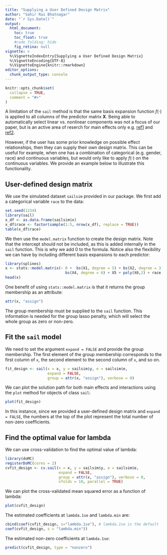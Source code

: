 ```yaml
---
title: "Supplying a User Defined Design Matrix"
author: "Sahir Rai Bhatnagar"
date: "`r Sys.Date()`"
output:
  html_document:
    toc: true
    toc_float: true
    #code_folding: hide
    fig_retina: null
vignette: >
  %\VignetteIndexEntry{Supplying a User Defined Design Matrix}
  %\VignetteEncoding{UTF-8}
  %\VignetteEngine{knitr::rmarkdown}
editor_options: 
  chunk_output_type: console
---
```


```r
knitr::opts_chunk$set(
  collapse = TRUE,
  comment = "#>"
)
```

A limitation of the `sail` method is that the same basis expansion function $f(\cdot)$ is applied to all columns of the predictor matrix $\mathbf{X}$. Being able to automatically select linear vs. nonlinear components was not a focus of our paper, but is an active area of reserch for main effects only e.g. [ref1](https://cran.r-project.org/package=gamsel
) and [ref2](https://github.com/asadharis/HierBasis).   

However, if the user has some prior knowledge on possible effect relationships, then they can supply their own design matrix. This can be useful for example, when one has a combination of categorical (e.g. gender, race) and continuous variables, but would only like to apply $f(\cdot)$ on the continuous variables. We provide an example below to illustrate this functionality.  


## User-defined design matrix

We use the simulated dataset `sailsim` provided in our package. We first add a categorical variable `race` to the data:

```r
set.seed(1234)
library(sail)
x_df <- as.data.frame(sailsim$x)
x_df$race <- factor(sample(1:5, nrow(x_df), replace = TRUE))
table(x_df$race)
```

We then use the `model.matrix` function to create the design matrix. Note that the intercept should not be included, as this is added internally in the `sail` function. This is why we add 0 to the formula. Notice also the flexibility we can have by including different basis expansions to each predictor:

```r
library(splines)
x <- stats::model.matrix(~ 0 +  bs(X1, degree = 5) + bs(X2, degree = 3) + ns(X3, df = 8) + 
                           bs(X4, degree = 6) + X5 + poly(X6,2) + race, data = x_df)
head(x)
```

One benefit of using `stats::model.matrix` is that it returns the group membership as an attribute:

```r
attr(x, "assign")
```

The group membership must be supplied to the `sail` function. This information is needed for the group lasso penalty, which will select the whole group as zero or non-zero.

## Fit the `sail` model

We need to set the argument `expand = FALSE` and provide the group membership. The first element of the group membership corresponds to the first column of `x`, the second element to the second column of `x`, and so on. 

```r
fit_design <- sail(x = x, y = sailsim$y, e = sailsim$e, 
                   expand = FALSE,
                   group = attr(x, "assign"), verbose = 0)
```

We can plot the solution path for both main effects and interactions using the `plot` method for objects of class `sail`:

```r
plot(fit_design)
```

In this instance, since we provided a user-defined design matrix and `expand = FALSE`, the numbers at the top of the plot represent the total number of non-zero coefficients. 


## Find the optimal value for lambda

We can use cross-validation to find the optimal value of lambda:

```r
library(doMC)
registerDoMC(cores = 2)
cvfit_design <- cv.sail(x = x, y = sailsim$y, e = sailsim$e, 
                        expand = FALSE,
                        group = attr(x, "assign"), verbose = 0,
                        nfolds = 10, parallel = TRUE)
```

We can plot the cross-validated mean squared error as a function of lambda:

```r
plot(cvfit_design)
```

The estimated coefficients at `lambda.1se` and `lambda.min` are:

```r
cbind(coef(cvfit_design, s="lambda.1se"), # lambda.1se is the default
coef(cvfit_design, s = "lambda.min"))
```


The estimated non-zero coefficients at `lambda.1se`:

```r
predict(cvfit_design, type = "nonzero")
```


